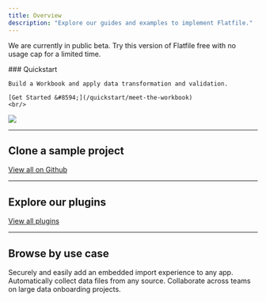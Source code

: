 ```yaml
---
title: Overview
description: "Explore our guides and examples to implement Flatfile."
---
```


<Info>We are currently in public beta. Try this version of Flatfile free with no usage cap for a limited time.</Info>

<div className="grid sm:grid-cols-6 gap-x-4 flex" style={{alignItems: 'flex-end', marginBottom: '-3em'}}>
  <div className="col-span-3">
    ### Quickstart

    Build a Workbook and apply data transformation and validation.

    [Get Started &#8594;](/quickstart/meet-the-workbook)
    <br/>
  </div>
  <div className="hidden sm:block col-span-3">
    <img src="/images/homepage.png" className="m-0"/>
  </div>
</div>

***

## Clone a sample project

<CardGroup cols={3}>
  <Card title="Something" href="/use-cases/ephemeral" icon="github" >
  </Card>
  <Card title="Something" href="/use-cases/headless" icon="github">
  </Card>
  <Card title="Something" href="/use-cases/workflows"icon="github">
  </Card>
</CardGroup>

[View all on Github](https://github.com/FlatFilers)

***

## Explore our plugins

<CardGroup cols={3}>
  <Card title="Something" href="/use-cases/ephemeral" icon="npm" >
  </Card>
  <Card title="Something" href="/use-cases/headless" icon="npm">
  </Card>
  <Card title="Something" href="/use-cases/workflows"icon="npm">
  </Card>
</CardGroup>

[View all plugins](https://plugins.flatfile.com)

***

## Browse by use case

<CardGroup cols={3}>
  <Card title="Use ephemeral storage" icon="star" href="/use-cases/ephemeral" >
    Securely and easily add an embedded import experience to any app.
  </Card>
  <Card title="Setup headless file feeds" icon="star" href="/use-cases/headless" >
    Automatically collect data files from any source.
  </Card>
  <Card title="Build custom workflows" icon="star" href="/use-cases/workflows">
    Collaborate across teams on large data onboarding projects.
  </Card>
</CardGroup>